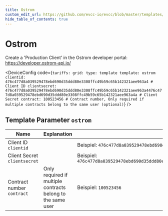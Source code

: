 ```yaml
---
title: Ostrom
custom_edit_url: https://github.com/evcc-io/evcc/blob/master/templates/definition/tariff/ostrom.yaml
hide_table_of_contents: true
---
```



# Ostrom

<div className="device-detail-container">
  <div className="device-detail-content">
    <DeviceFeatures features="Germany" />

Create a 'Production Client' in the Ostrom developer portal: https://developer.ostrom-api.io/


<DeviceConfig code={`tariffs:
    grid:
      type: template
      template: ostrom
      clientid: 476c477d8a039529478ebd690d35ddd80e3308ffc49b59c65b142321aee963a4 # Client ID
      clientsecret: 476c477d8a039529478ebd690d35ddd80e3308ffc49b59c65b142321aee963a4476c477d8a039529478ebd690d35ddd80e3308ffc49b59c65b142321aee963a4a # Client Secret
      contract: 100523456 # Contract number, Only required if multiple contracts belong to the same user (optional)`}  />
  </div>
  <div className="device-detail-icon">
    <evcc-icon
      type="tariff"
      name="ostrom"
      size="400px"
      alt="Ostrom"
      className="device-detail-icon-img"
    ></evcc-icon>
  </div>
</div>

## Template Parameter `ostrom`

| Name | Explanation | Value | Optional |
|-----------|-------------|-------|----------|
| Client ID<br/>`clientid` |  | Beispiel: `476c477d8a039529478ebd690d35ddd80e3308ffc49b59c65b142321aee963a4` | yes |
| Client Secret<br/>`clientsecret` |  | Beispiel: `476c477d8a039529478ebd690d35ddd80e3308ffc49b59c65b142321aee963a4476c477d8a039529478ebd690d35ddd80e3308ffc49b59c65b142321aee963a4a` | yes |
| Contract number<br/>`contract` | Only required if multiple contracts belong to the same user | Beispiel: `100523456` | no |

